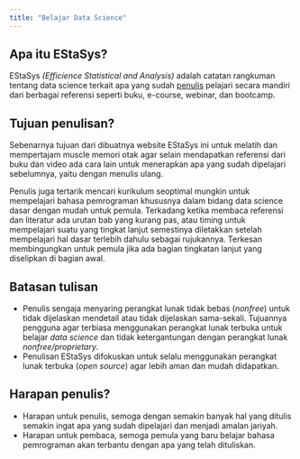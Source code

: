```yaml
---
title: "Belajar Data Science"
---
```


## Apa itu EStaSys?

EStaSys *(Efficience Statistical and Analysis)* adalah catatan rangkuman tentang data science terkait apa yang sudah [penulis] pelajari secara mandiri dari berbagai referensi seperti buku, e-course, webinar, dan bootcamp.

## Tujuan penulisan?

Sebenarnya tujuan dari dibuatnya website EStaSys ini untuk melatih dan mempertajam muscle memori otak agar selain mendapatkan referensi dari buku dan video ada cara lain untuk menerapkan apa yang sudah dipelajari sebelumnya, yaitu dengan menulis ulang.

Penulis juga tertarik mencari kurikulum seoptimal mungkin untuk mempelajari bahasa pemrograman khususnya dalam bidang data science dasar dengan mudah untuk pemula.
Terkadang ketika membaca referensi dan literatur ada urutan bab yang kurang pas, atau timing untuk mempelajari suatu yang tingkat lanjut semestinya diletakkan setelah mempelajari hal dasar terlebih dahulu sebagai rujukannya.
Terkesan membingungkan untuk pemula jika ada bagian tingkatan lanjut yang diselipkan di bagian awal.

## Batasan tulisan

  * Penulis sengaja menyaring perangkat lunak tidak bebas (*nonfree*) untuk tidak dijelaskan mendetail atau tidak dijelaskan sama-sekali.
  Tujuannya pengguna agar terbiasa menggunakan perangkat lunak terbuka untuk belajar *data science* dan tidak ketergantungan dengan perangkat lunak *nonfree/proprietary*.
  * Penulisan EStaSys difokuskan untuk selalu menggunakan perangkat lunak terbuka (*open source*) agar lebih aman dan mudah didapatkan.

## Harapan penulis?

  * Harapan untuk penulis, semoga dengan semakin banyak hal yang ditulis semakin ingat apa yang sudah dipelajari dan menjadi amalan jariyah.
  * Harapan untuk pembaca, semoga pemula yang baru belajar bahasa pemrograman akan terbantu dengan apa yang telah dituliskan.

[penulis]: https://hervyqa.id
